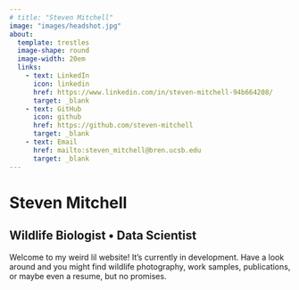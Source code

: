 ```yaml
---
# title: "Steven Mitchell"
image: "images/headshot.jpg"
about:
  template: trestles
  image-shape: round
  image-width: 20em
  links: 
    - text: LinkedIn
      icon: linkedin
      href: https://www.linkedin.com/in/steven-mitchell-94b664208/
      target: _blank
    - text: GitHub
      icon: github
      href: https://github.com/steven-mitchell
      target: _blank
    - text: Email
      href: mailto:steven_mitchell@bren.ucsb.edu
      target: _blank
---
```


# Steven Mitchell

## Wildlife Biologist $\bullet$ Data Scientist

Welcome to my weird lil website! It's currently in development. Have a look around and you might find wildlife photography, work samples, publications, or maybe even a resume, but no promises.
